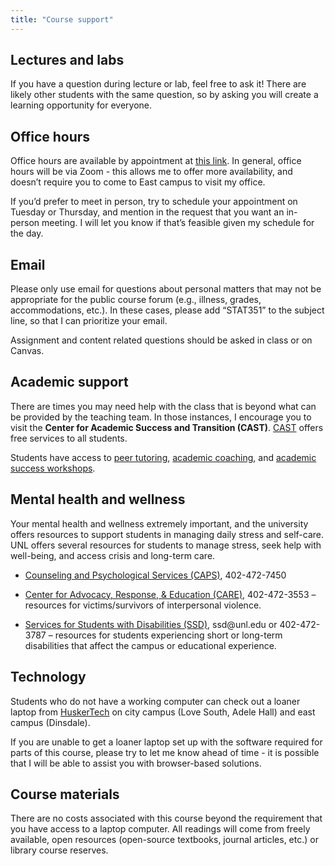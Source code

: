 ```yaml
---
title: "Course support"
---
```


## Lectures and labs

If you have a question during lecture or lab, feel free to ask it! There are likely other students with the same question, so by asking you will create a learning opportunity for everyone.

## Office hours

Office hours are available by appointment at [this link](https://calendly.com/vanderplas/office-hours). In general, office hours will be via Zoom - this allows me to offer more availability, and doesn't require you to come to East campus to visit my office.

If you'd prefer to meet in person, try to schedule your appointment on Tuesday or Thursday, and mention in the request that you want an in-person meeting. 
I will let you know if that's feasible given my schedule for the day. 

## Email

Please only use email for questions about personal matters that may not be appropriate for the public course forum (e.g., illness, grades, accommodations, etc.). 
In these cases, please add "STAT351" to the subject line, so that I can prioritize your email.

Assignment and content related questions should be asked in class or on Canvas.

## Academic support

There are times you may need help with the class that is beyond what can be provided by the teaching team. In those instances, I encourage you to visit the **Center for Academic Success and Transition (CAST)**. [CAST](https://success.unl.edu/resources/) offers free services to all students.

Students have access to [peer tutoring](https://success.unl.edu/academic-support/study-stop/), [academic coaching](https://success.unl.edu/academic-support/), and [academic success workshops](https://success.unl.edu/academic-support/success-workshops/).

## Mental health and wellness

Your mental health and wellness extremely important, and the university offers resources to support students in managing daily stress and self-care. UNL offers several resources for students to manage stress, seek help with well-being, and access crisis and long-term care.

-   [Counseling and Psychological Services (CAPS)](https://caps.unl.edu/), 402-472-7450

-   [Center for Advocacy, Response, & Education (CARE)](https://care.unl.edu/), 402-472-3553 -- resources for victims/survivors of interpersonal violence.

-   [Services for Students with Disabilities (SSD)](https://ssd.unl.edu/), ssd\@unl.edu or 402-472-3787 -- resources for students experiencing short or long-term disabilities that affect the campus or educational experience.

## Technology

Students who do not have a working computer can check out a loaner laptop from [HuskerTech](https://libraries.unl.edu/laptop-checkout/) on city campus (Love South, Adele Hall) and east campus (Dinsdale).

If you are unable to get a loaner laptop set up with the software required for parts of this course, please try to let me know ahead of time - it is possible that I will be able to assist you with browser-based solutions.

## Course materials

There are no costs associated with this course beyond the requirement that you have access to a laptop computer. All readings will come from freely available, open resources (open-source textbooks, journal articles, etc.) or library course reserves.
